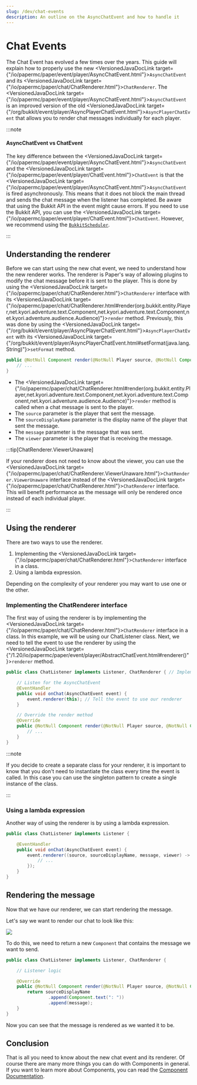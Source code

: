 ```yaml
---
slug: /dev/chat-events
description: An outline on the AsyncChatEvent and how to handle it
---
```


# Chat Events

The Chat Event has evolved a few times over the years.
This guide will explain how to properly use the new <VersionedJavaDocLink target={"/io/papermc/paper/event/player/AsyncChatEvent.html"}>`AsyncChatEvent`</VersionedJavaDocLink> and its <VersionedJavaDocLink target={"/io/papermc/paper/chat/ChatRenderer.html"}>`ChatRenderer`</VersionedJavaDocLink>.
The <VersionedJavaDocLink target={"/io/papermc/paper/event/player/AsyncChatEvent.html"}>`AsyncChatEvent`</VersionedJavaDocLink> is an improved version of the old <VersionedJavaDocLink target={"/org/bukkit/event/player/AsyncPlayerChatEvent.html"}>`AsyncPlayerChatEvent`</VersionedJavaDocLink> that allows you to render chat messages individually for each player.

:::note

#### AsyncChatEvent vs ChatEvent

The key difference between the <VersionedJavaDocLink target={"/io/papermc/paper/event/player/AsyncChatEvent.html"}>`AsyncChatEvent`</VersionedJavaDocLink> and the <VersionedJavaDocLink target={"/io/papermc/paper/event/player/ChatEvent.html"}>`ChatEvent`</VersionedJavaDocLink> is that the <VersionedJavaDocLink target={"/io/papermc/paper/event/player/AsyncChatEvent.html"}>`AsyncChatEvent`</VersionedJavaDocLink> is fired asynchronously.
This means that it does not block the main thread and sends the chat message when the listener has completed.
Be aware that using the Bukkit API in the event might cause errors.
If you need to use the Bukkit API, you can use the <VersionedJavaDocLink target={"/io/papermc/paper/event/player/ChatEvent.html"}>`ChatEvent`</VersionedJavaDocLink>.
However, we recommend using the [`BukkitScheduler`](../scheduler.md).

:::

## Understanding the renderer

Before we can start using the new chat event, we need to understand how the new renderer works.
The renderer is Paper's way of allowing plugins to modify the chat message before it is sent to the player.
This is done by using the <VersionedJavaDocLink target={"/io/papermc/paper/chat/ChatRenderer.html"}>`ChatRenderer`</VersionedJavaDocLink> interface with its <VersionedJavaDocLink target={"/io/papermc/paper/chat/ChatRenderer.html#render(org.bukkit.entity.Player,net.kyori.adventure.text.Component,net.kyori.adventure.text.Component,net.kyori.adventure.audience.Audience)"}>`render`</VersionedJavaDocLink> method. Previously, this was done by using the <VersionedJavaDocLink target={"/org/bukkit/event/player/AsyncPlayerChatEvent.html"}>`AsyncPlayerChatEvent`</VersionedJavaDocLink> with its <VersionedJavaDocLink target={"/org/bukkit/event/player/AsyncPlayerChatEvent.html#setFormat(java.lang.String)"}>`setFormat`</VersionedJavaDocLink> method.

```java title="ChatRenderer#render"
public @NotNull Component render(@NotNull Player source, @NotNull Component sourceDisplayName, @NotNull Component message, @NotNull Audience viewer) {
    // ...
}
```

- The <VersionedJavaDocLink target={"/io/papermc/paper/chat/ChatRenderer.html#render(org.bukkit.entity.Player,net.kyori.adventure.text.Component,net.kyori.adventure.text.Component,net.kyori.adventure.audience.Audience)"}>`render`</VersionedJavaDocLink>  method is called when a chat message is sent to the player.
- The `source` parameter is the player that sent the message.
- The `sourceDisplayName` parameter is the display name of the player that sent the message.
- The `message` parameter is the message that was sent.
- The `viewer` parameter is the player that is receiving the message.

:::tip[ChatRenderer.ViewerUnaware]

If your renderer does not need to know about the viewer, you can use the <VersionedJavaDocLink target={"/io/papermc/paper/chat/ChatRenderer.ViewerUnaware.html"}>`ChatRenderer.ViewerUnaware`</VersionedJavaDocLink> interface instead of the <VersionedJavaDocLink target={"/io/papermc/paper/chat/ChatRenderer.html"}>`ChatRenderer`</VersionedJavaDocLink> interface.
This will benefit performance as the message will only be rendered once instead of each individual player.

:::

## Using the renderer

There are two ways to use the renderer.
1. Implementing the <VersionedJavaDocLink target={"/io/papermc/paper/chat/ChatRenderer.html"}>`ChatRenderer`</VersionedJavaDocLink> interface in a class.
2. Using a lambda expression.

Depending on the complexity of your renderer you may want to use one or the other.

### Implementing the ChatRenderer interface

The first way of using the renderer is by implementing the <VersionedJavaDocLink target={"/io/papermc/paper/chat/ChatRenderer.html"}>`ChatRenderer`</VersionedJavaDocLink> interface in a class.
In this example, we will be using our ChatListener class.
Next, we need to tell the event to use the renderer by using the <VersionedJavaDocLink target={"/1.20/io/papermc/paper/event/player/AbstractChatEvent.html#renderer()"}>`renderer`</VersionedJavaDocLink> method.

```java title="ChatListener.java"
public class ChatListener implements Listener, ChatRenderer { // Implement the ChatRenderer and Listener interface

    // Listen for the AsyncChatEvent
    @EventHandler
    public void onChat(AsyncChatEvent event) {
        event.renderer(this); // Tell the event to use our renderer
    }

    // Override the render method
    @Override
    public @NotNull Component render(@NotNull Player source, @NotNull Component sourceDisplayName, @NotNull Component message, @NotNull Audience viewer) {
        // ...
    }
}
```

:::note

If you decide to create a separate class for your renderer, it is important to know that you don't need to instantiate the class every time the event is called.
In this case you can use the singleton pattern to create a single instance of the class.

:::

### Using a lambda expression

Another way of using the renderer is by using a lambda expression.

```java title="ChatListener.java"
public class ChatListener implements Listener {

    @EventHandler
    public void onChat(AsyncChatEvent event) {
        event.renderer((source, sourceDisplayName, message, viewer) -> {
            // ...
        });
    }
}
```

## Rendering the message

Now that we have our renderer, we can start rendering the message.

Let's say we want to render our chat to look like this:

![](./assets/plain-message-rendering.png)

To do this, we need to return a new `Component` that contains the message we want to send.

```java title="ChatListener.java"
public class ChatListener implements Listener, ChatRenderer {

    // Listener logic

    @Override
    public @NotNull Component render(@NotNull Player source, @NotNull Component sourceDisplayName, @NotNull Component message, @NotNull Audience viewer) {
        return sourceDisplayName
                .append(Component.text(": "))
                .append(message);
    }
}
```

Now you can see that the message is rendered as we wanted it to be.

## Conclusion

That is all you need to know about the new chat event and its renderer.
Of course there are many more things you can do with Components in general.
If you want to learn more about Components, you can read the [Component Documentation](https://docs.advntr.dev/text.html).
